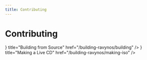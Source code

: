 ```yaml
---
title: Contributing
---
```



# Contributing


<Cards>
  <Card
    icon={<SourceIcon />}
    title="Building from Source"
    href="/building-ravynos/building"
  />
  <Card
    icon={<CDIcon />}
    title="Making a Live CD"
    href="/building-ravynos/making-iso"
  />
</Cards>
